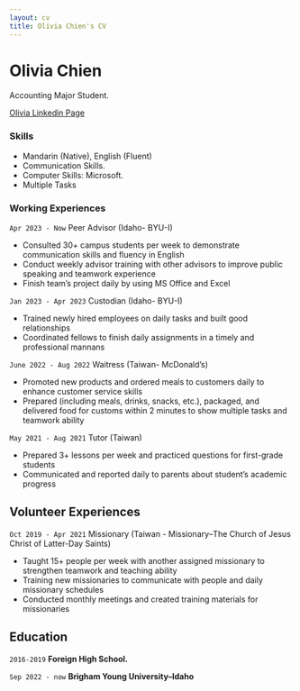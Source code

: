 ```yaml
---
layout: cv
title: Olivia Chien's CV
---
```

# Olivia Chien
Accounting Major Student.

<div id="webaddress">
<a href="https://www.linkedin.com/in/olivia-chien/">Olivia Linkedin Page</a>
<!-- | <a href="">My wikipedia page</a> -->
</div>

### Skills
  * Mandarin (Native), English (Fluent) 
  * Communication Skills. 
  * Computer Skills: Microsoft. 
  * Multiple Tasks


### Working Experiences
`Apr 2023 - Now` Peer Advisor (Idaho- BYU-I)

  * Consulted 30+ campus students per week to demonstrate communication skills and fluency in English 
  * Conduct weekly advisor training with other advisors to improve public speaking and teamwork experience 
  * Finish team’s project daily by using MS Office and Excel

`Jan 2023 - Apr 2023` Custodian (Idaho- BYU-I)

  * Trained newly hired employees on daily tasks and built good relationships 
  * Coordinated fellows to finish daily assignments in a timely and professional mannans 

`June 2022 - Aug 2022` Waitress (Taiwan- McDonald's)

  * Promoted new products and ordered meals to customers daily to enhance customer service skills 
  * Prepared (including meals, drinks, snacks, etc.), packaged, and delivered food for customs within 2 minutes 
to show multiple tasks and teamwork ability

`May 2021 - Aug 2021` Tutor (Taiwan)

  * Prepared 3+ lessons per week and practiced questions for first-grade students 
  * Communicated and reported daily to parents about student’s academic progress

## Volunteer Experiences
`Oct 2019 - Apr 2021` Missionary (Taiwan - Missionary--The Church of Jesus Christ of Latter-Day Saints)

  * Taught 15+ people per week with another assigned missionary to strengthen teamwork and teaching ability 
  * Training new missionaries to communicate with people and daily missionary schedules 
  * Conducted monthly meetings and created training materials for missionaries

## Education

`2016-2019`
__Foreign High School.__

`Sep 2022 - now`
__Brigham Young University–Idaho__


<!-- ### Footer

Last updated: May 2013 -->